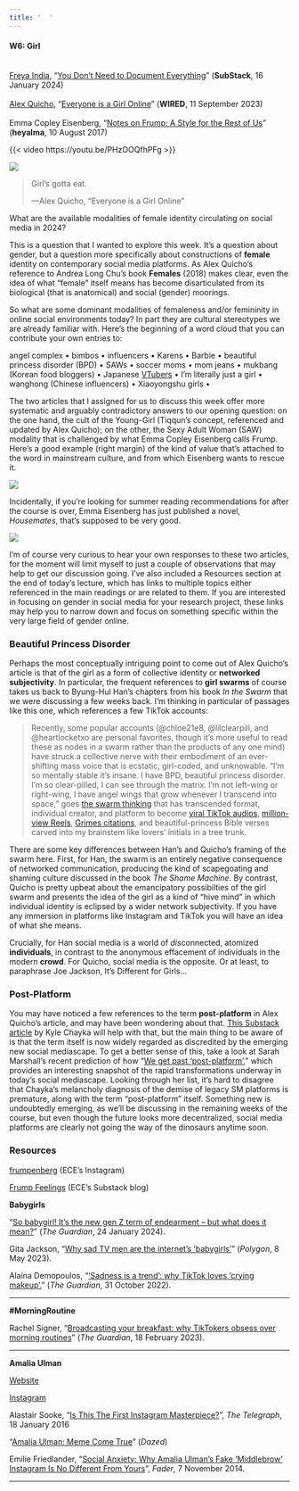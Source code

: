 ```yaml
---
title: '  '
---
```


#### W6: Girl

[<br />[Freya India](https://www.freyaindia.co.uk/about), "[You Don't Need to Document Everything](https://substack.com/@freyaindia/p-140277246)" (**SubStack**, 16 January 2024)<br /><br />[Alex Quicho](https://amfq.xyz/), “[Everyone is a Girl Online](https://www.wired.com/story/girls-online-culture/)” (**WIRED**, 11 September 2023)<br /><br />Emma Copley Eisenberg, “[Notes on Frump: A Style for the Rest of Us](https://www.heyalma.com/notes-on-frump-a-style-for-the-rest-of-us/)” (**heyalma**, 10 August 2017)]{.aside}

::: {.content-visible when-format="html"}
{{< video https://youtu.be/PHzOOQfhPFg >}}
:::

::: {.content-visible when-format="pdf"}
![](img/no-doubt.jpg)
:::

> Girl's gotta eat.
>
> ---Alex Quicho, "Everyone is a Girl Online"

What are the available modalities of female identity circulating on social media in 2024?

This is a question that I wanted to explore this week. It's a question about gender, but a question more specifically about constructions of **female** identity on contemporary social media platforms. As Alex Quicho's reference to Andrea Long Chu's book **Females** (2018) makes clear, even the idea of what "female" itself means has become disarticulated from its biological (that is anatomical) and social (gender) moorings.

So what are some dominant modalities of femaleness and/or femininity in online social environments today? In part they are cultural stereotypes we are already familiar with. Here's the beginning of a word cloud that you can contribute your own entries to:

angel complex • bimbos • influencers • Karens • Barbie • beautiful princess disorder (BPD) • SAWs • soccer moms • mom jeans • mukbang (Korean food bloggers) • Japanese [VTubers](https://restofworld.org/2021/vtubers/) • I'm literally just a girl • wanghong (Chinese influencers) • Xiaoyongshu girls •

The two articles that I assigned for us to discuss this week offer more systematic and arguably contradictory answers to our opening question: on the one hand, the cult of the Young-Girl (Tiqqun's concept, referenced and updated by Alex Quicho); on the other, the Sexy Adult Woman (SAW) modality that is challenged by what Emma Copley Eisenberg calls Frump. Here's a good example (right margin) of the kind of value that's attached to the word in mainstream culture, and from which Eisenberg wants to rescue it.

::: column-margin
[![](img/frump-fighters.png)](https://nowthaticando.com/)
:::

Incidentally, if you're looking for summer reading recommendations for after the course is over, Emma Eisenberg has just published a novel, *Housemates*, that's supposed to be very good.

::: column-margin
[![](img/housemates.jpeg)](https://www.penguinrandomhouse.com/books/671798/housemates-by-emma-copley-eisenberg/)
:::

I'm of course very curious to hear your own responses to these two articles, for the moment will limit myself to just a couple of observations that may help to get our discussion going. I've also included a Resources section at the end of today's lecture, which has links to multiple topics either referenced in the main readings or are related to them. If you are interested in focusing on gender in social media for your research project, these links may help you to narrow down and focus on something specific within the very large field of gender online.

### Beautiful Princess Disorder

Perhaps the most conceptually intriguing point to come out of Alex Quicho's article is that of the girl as a form of collective identity or **networked subjectivity**. In particular, the frequent references to **girl swarms** of course takes us back to Byung-Hul Han's chapters from his book *In the Swarm* that we were discussing a few weeks back. I'm thinking in particular of passages like this one, which references a few TikTok accounts:

> Recently, some popular accounts (@chloe21e8, @lilclearpill, and @heartlocketxo are personal favorites, though it’s more useful to read these as nodes in a swarm rather than the products of any one mind) have struck a collective nerve with their embodiment of an ever-shifting mass voice that is ecstatic, girl-coded, and unknowable. “I’m so mentally stable it’s insane. I have BPD, beautiful princess disorder. I’m so clear-pilled, I can see through the matrix. I’m not left-wing or right-wing, I have angel wings that grow whenever I transcend into space,” goes [the swarm thinking](https://www.tiktok.com/@basedredactedgang/video/7257143957312802053) that has transcended format, individual creator, and platform to become [viral TikTok audios](https://www.tiktok.com/music/original-sound-7257143960665606918), [million-view Reels](https://www.instagram.com/reel/Cvx2c8primP/), [Grimes citations](https://twitter.com/Grimezsz/status/1691229470844493824), and beautiful-princess Bible verses carved into my brainstem like lovers’ initials in a tree trunk.

There are some key differences between Han's and Quicho's framing of the swarm here. First, for Han, the swarm is an entirely negative consequence of networked communication, producing the kind of scapegoating and shaming culture discussed in the book *The Shame Machine*. By contrast, Quicho is pretty upbeat about the emancipatory possibilties of the girl swarm and presents the idea of the girl as a kind of "hive mind" in which individual identity is eclipsed by a wider network subjectivity. If you have any immersion in platforms like Instagram and TikTok you will have an idea of what she means.

Crucially, for Han social media is a world of *dis*connected, atomized **individuals**, in contrast to the anonymous effacement of individuals in the modern **crowd**. For Quicho, social media is the opposite. Or at least, to paraphrase Joe Jackson, It's Different for Girls...

### Post-Platform

You may have noticed a few references to the term **post-platform** in Alex Quicho's article, and may have been wondering about that. [This Substack article](https://kylechayka.substack.com/p/the-post-platform-internet) by Kyle Chayka will help with that, but the main thing to be aware of is that the term itself is now widely regarded as discredited by the emerging new social mediascape. To get a better sense of this, take a look at Sarah Marshall's recent prediction of how "[We get past 'post-platform'](https://www.niemanlab.org/2023/12/we-get-past-post-platform/)," which provides an interesting snapshot of the rapid transformations underway in today's social mediascape. Looking through her list, it's hard to disagree that Chayka's melancholy diagnosis of the demise of legacy SM platforms is premature, along with the term "post-platform" itself. Something new is undoubtedly emerging, as we'll be discussing in the remaining weeks of the course, but even though the future looks more decentralized, social media platforms are clearly not going the way of the dinosaurs anytime soon.

### Resources

[frumpenberg](https://www.instagram.com/frumpenberg/) (ECE's Instagram)

[Frump Feelings](https://emmacopleyeisenberg.substack.com/p/welcome-to-frump-feelings-b6e) (ECE's Substack blog)

**Babygirls**

"[So babygirl! It’s the new gen Z term of endearment – but what does it mean?](https://www.theguardian.com/lifeandstyle/2024/jan/24/so-babygirl-its-the-new-gen-z-term-of-endearment-but-what-does-it-mean)" (*The Guardian*, 24 January 2024).

Gita Jackson, "[Why sad TV men are the internet’s ‘babygirls’](https://www.polygon.com/23711849/succession-babygirl-kendall-roy-jesse-breaking-bad)" (*Polygon*, 8 May 2023).

Alaina Demopoulos, "[‘Sadness is a trend’: why TikTok loves ‘crying makeup’.](https://www.theguardian.com/lifeandstyle/2022/oct/30/sadness-is-a-trend-why-tiktok-loves-crying-makeup)" (*The Guardian*, 31 October 2022).

------------------------------------------------------------------------

**#MorningRoutine**

Rachel Signer, "[Broadcasting your breakfast: why TikTokers obsess over morning routines](https://www.theguardian.com/lifeandstyle/2023/feb/19/broadcasting-your-breakfast-why-tiktokers-obsess-over-morning-routines)" (*The Guardian*, 18 February 2023).

------------------------------------------------------------------------

**Amalia Ulman**

[Website](http://amaliaulman.eu/)

[Instagram](https://www.instagram.com/amaliaulman/)

Alastair Sooke, "[Is This The First Instagram Masterpiece?](http://www.telegraph.co.uk/photography/what-to-see/is-this-the-first-instagram-masterpiece/)", *The Telegraph*, 18 January 2016

"[Amalia Ulman: Meme Come True](http://www.dazeddigital.com/artsandculture/article/23700/1/amalia-ulman-meme-come-true)" (*Dazed*)

Emilie Friedlander, "[Social Anxiety: Why Amalia Ulman's Fake 'Middlebrow' Instagram Is No Different From Yours](http://www.thefader.com/2014/11/07/social-anxiety-why-amalia-ulmans-middlebrow-instagram-feed-is-no-different-from-yours)", *Fader*, 7 November 2014.

------------------------------------------------------------------------

